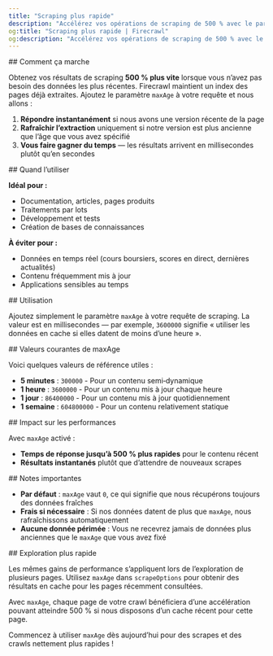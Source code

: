 ```yaml
---
title: "Scraping plus rapide"
description: "Accélérez vos opérations de scraping de 500 % avec le paramètre maxAge"
og:title: "Scraping plus rapide | Firecrawl"
og:description: "Accélérez vos opérations de scraping de 500 % avec le paramètre maxAge"
---
```



<div id="how-it-works">
  ## Comment ça marche
</div>

Obtenez vos résultats de scraping **500 % plus vite** lorsque vous n’avez pas besoin des données les plus récentes. Firecrawl maintient un index des pages déjà extraites. Ajoutez le paramètre `maxAge` à votre requête et nous allons :

1. **Répondre instantanément** si nous avons une version récente de la page
2. **Rafraîchir l’extraction** uniquement si notre version est plus ancienne que l’âge que vous avez spécifié
3. **Vous faire gagner du temps** — les résultats arrivent en millisecondes plutôt qu’en secondes

<div id="when-to-use-this">
  ## Quand l’utiliser
</div>

**Idéal pour :**

- Documentation, articles, pages produits
- Traitements par lots
- Développement et tests
- Création de bases de connaissances

**À éviter pour :**

- Données en temps réel (cours boursiers, scores en direct, dernières actualités)
- Contenu fréquemment mis à jour
- Applications sensibles au temps

<div id="usage">
  ## Utilisation
</div>

Ajoutez simplement le paramètre `maxAge` à votre requête de scraping. La valeur est en millisecondes — par exemple, `3600000` signifie « utiliser les données en cache si elles datent de moins d’une heure ».

<CodeGroup>

<FastScrapePython />

<FastScrapeNode />

<FastScrapeGo />

<FastScrapeRust />

<FastScrapeCURL />

</CodeGroup>

<div id="common-maxage-values">
  ## Valeurs courantes de maxAge
</div>

Voici quelques valeurs de référence utiles :

- **5 minutes** : `300000` - Pour un contenu semi‑dynamique
- **1 heure** : `3600000` - Pour un contenu mis à jour chaque heure
- **1 jour** : `86400000` - Pour un contenu mis à jour quotidiennement
- **1 semaine** : `604800000` - Pour un contenu relativement statique

<div id="performance-impact">
  ## Impact sur les performances
</div>

Avec `maxAge` activé :

- **Temps de réponse jusqu’à 500 % plus rapides** pour le contenu récent
- **Résultats instantanés** plutôt que d’attendre de nouveaux scrapes

<div id="important-notes">
  ## Notes importantes
</div>

- **Par défaut** : `maxAge` vaut `0`, ce qui signifie que nous récupérons toujours des données fraîches
- **Frais si nécessaire** : Si nos données datent de plus que `maxAge`, nous rafraîchissons automatiquement
- **Aucune donnée périmée** : Vous ne recevrez jamais de données plus anciennes que le `maxAge` que vous avez fixé

<div id="faster-crawling">
  ## Exploration plus rapide
</div>

Les mêmes gains de performance s’appliquent lors de l’exploration de plusieurs pages. Utilisez `maxAge` dans `scrapeOptions` pour obtenir des résultats en cache pour les pages récemment consultées.

<CodeGroup>

<FastCrawlPython />

<FastCrawlNode />

<FastCrawlGo />

<FastCrawlRust />

<FastCrawlCURL />

</CodeGroup>

Avec `maxAge`, chaque page de votre crawl bénéficiera d’une accélération pouvant atteindre 500 % si nous disposons d’un cache récent pour cette page.

Commencez à utiliser `maxAge` dès aujourd’hui pour des scrapes et des crawls nettement plus rapides !